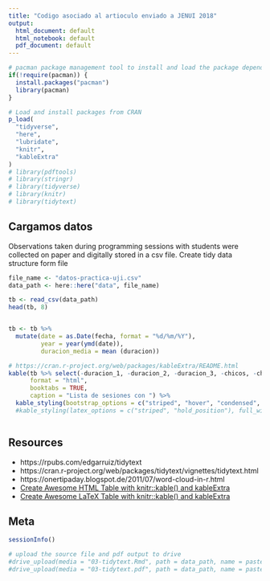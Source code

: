 ```yaml
---
title: "Codigo asociado al artioculo enviado a JENUI 2018"
output:
  html_document: default
  html_notebook: default
  pdf_document: default
---
```


```r
# pacman package management tool to install and load the package dependencies.
if(!require(pacman)) {
  install.packages("pacman")
  library(pacman)
}

# Load and install packages from CRAN
p_load(
  "tidyverse",
  "here",
  "lubridate",
  "knitr",
  "kableExtra"
)
# library(pdftools)
# library(stringr)
# library(tidyverse)
# library(knitr)
# library(tidytext)

```

## Cargamos datos 

Observations taken during programming sessions with students were collected on paper and digitally stored in a csv file. Create tidy data structure form file

```r
file_name <- "datos-practica-uji.csv"
data_path <- here::here("data", file_name)

tb <- read_csv(data_path)
head(tb, 8)


tb <- tb %>%
  mutate(date = as.Date(fecha, format = "%d/%m/%Y"),
         year = year(ymd(date)),
         duracion_media = mean (duracion))

# https://cran.r-project.org/web/packages/kableExtra/README.html
kable(tb %>% select(-duracion_1, -duracion_2, -duracion_3, -chicos, -chicas, -conocimiento, -lugar, -date, -duracion_media),
      format = "html", 
      booktabs = TRUE, 
      caption = "Lista de sesiones con ") %>%
  kable_styling(bootstrap_options = c("striped", "hover", "condensed", "responsive"), full_width = FALSE)
  #kable_styling(latex_options = c("striped", "hold_position"), full_width = FALSE)



```

## Resources

* https://rpubs.com/edgarruiz/tidytext
* https://cran.r-project.org/web/packages/tidytext/vignettes/tidytext.html
* https://onertipaday.blogspot.de/2011/07/word-cloud-in-r.html
* [Create Awesome HTML Table with knitr::kable() and kableExtra](http://haozhu233.github.io/kableExtra/awesome_table_in_html.html)
* [Create Awesome LaTeX Table with knitr::kable() and kableExtra](http://haozhu233.github.io/kableExtra/awesome_table_in_pdf.pdf)

\newpage
## Meta

```r
sessionInfo()
```

```r
# upload the source file and pdf output to drive
#drive_upload(media = "03-tidytext.Rmd", path = data_path, name = paste0("text-analysis.Rmd"))
#drive_upload(media = "03-tidytext.pdf", path = data_path, name = paste0("text-analysis.pdf"))


```


